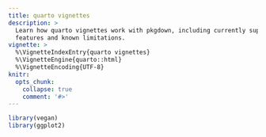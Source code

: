 ```yaml
---
title: quarto vignettes
description: > 
  Learn how quarto vignettes work with pkgdown, including currently supported
  features and known limitations.
vignette: >
  %\VignetteIndexEntry{quarto vignettes}
  %\VignetteEngine{quarto::html}
  %\VignetteEncoding{UTF-8}
knitr:
  opts_chunk: 
    collapse: true
    comment: '#>'
---
```


```r
library(vegan)
library(ggplot2)
```

